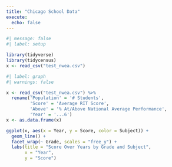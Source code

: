 ```yaml
---
title: "Chicago School Data"
execute: 
  echo: false
---
```


```r
#| message: false
#| label: setup

library(tidyverse)
library(tidycensus)
x <- read_csv("test_nwea.csv")
```

```r
#| label: graph
#| warnings: false

x <- read_csv("test_nwea.csv") %>%
  rename('Population' = '# Students',
         'Score' = 'Average RIT Score',
         'Above' = '% At/Above National Average Performance',
         'Year' = '...6')
x <- as.data.frame(x)

ggplot(x, aes(x = Year, y = Score, color = Subject)) +
  geom_line() +
  facet_wrap(~ Grade, scales = "free_y") +
  labs(title = "Score Over Years by Grade and Subject", 
       x = "Year", 
       y = "Score")
```

